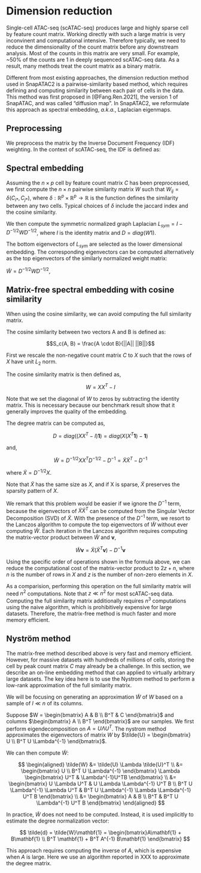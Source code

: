 Dimension reduction
===================

Single-cell ATAC-seq (scATAC-seq) produces large and highly sparse cell by feature count matrix.
Working directly with such a large matrix is very inconvinent and computational intensive.
Therefore typically, we need to reduce the dimensionality of the count matrix before
any downstream analysis. Most of the counts in this matrix are very small. For example,
~50% of the counts are 1 in deeply sequenced scATAC-seq data. As a result, 
many methods treat the count matrix as a binary matrix.

Different from most existing approaches, the dimension reduction method used in
SnapATAC2 is a pairwise-similarity based method, which requires defining and computing 
similarity between each pair of cells in the data.
This method was first proposed in [@Fang.Ren.2021], the version 1 of SnapATAC, and was called "diffusion map".
In SnapATAC2, we reformulate this approach as spectral embedding, *a.k.a.*, Laplacian eigenmaps.

Preprocessing
-------------

We preprocess the matrix by the Inverse Document Frequency (IDF) weighting.
In the context of scATAC-seq, the IDF is defined as:

Spectral embedding
------------------

Assuming the $n \times p$ cell by feature count matrix $C$ has been preprocessed,
we first compute the $n \times n$ pairwise similarity matrix $W$ such that $W_{ij} = \delta(C_{i*}, C_{j*})$,
where $\delta: \mathbb{R}^p \times \mathbb{R}^p \rightarrow \mathbb{R}$ is the
function defines the similarity between any two cells. Typical choices of $\delta$
include the jaccard index and the cosine similarity.

We then compute the symmetric normalized graph Laplacian
$L_{sym} = I - D^{-1/2} W D^{-1/2}$,
where $I$ is the identity matrix and $D = diag(W1)$.

The bottom eigenvectors of $L_{sym}$ are selected as the lower dimensional embedding.
The corresponding eigenvectors can be computed alternatively as the top eigenvectors of
the similarly normalized weight matrix:

$\tilde{W} = D^{-1/2} W D^{-1/2}$,

Matrix-free spectral embedding with cosine similarity
-----------------------------------------------------

When using the cosine similarity, we can avoid computing the full similarity matrix.

The cosine similarity between two vectors A and B is defined as:

$$S_c(A, B) = \frac{A \cdot B}{||A|| ||B||}$$

First we rescale the non-negative count matrix $C$ to $X$ such that the rows of $X$ have unit $L_2$ norm.

The cosine similarity matrix is then defined as,

$$W = XX^T - I$$

Note that we set the diagonal of $W$ to zeros by subtracting the identity matrix.
This is necessary because our benchmark result show that it generally improves the quality of the embedding.

The degree matrix can be computed as,

$$D = diag((X X^T - I) \mathbf{1}) = diag(X(X^T \mathbf{1}) - \mathbf{1})$$

and,

$$\tilde{W} = D^{-1/2} XX^T D^{-1/2} - D^{-1} = \tilde{X}\tilde{X}^T - D^{-1}$$

where $\tilde{X} = D^{-1/2} X$.

Note that $\tilde{X}$ has the same size as $X$,
and if X is sparse, $\tilde{X}$ preserves the sparsity pattern of $X$.

We remark that this problem would be easier if we ignore the $D^{-1}$ term,
because the eigenvectors of $\tilde{X}\tilde{X}^T$ can be computed from the Singular Vector Decomposition (SVD) of $\tilde{X}$.
With the presence of the $D^{-1}$ term, we resort to the Lanczos algorithm to compute the top eigenvectors of $\tilde{W}$ without ever computing $\tilde{W}$.
Each iteration in the Lanczos algorithm requires computing the matrix-vector product between $\tilde{W}$ and $\mathbf{v}$,

$$\tilde{W} \mathbf{v} = \tilde{X} (\tilde{X}^T \mathbf{v}) - D^{-1} \mathbf{v}$$

Using the specific order of operations shown in the formula above,
we can reduce the computational cost of the matrix-vector product to $2z + n$,
where $n$ is the number of rows in $X$ and $z$ is the number of non-zero elements in $X$.

As a comparision, performing this operation on the full similarity matrix will need $n^2$ computations.
Note that $z ≪ n^2$ for most scATAC-seq data.
Computing the full similarity matrix additionally requires $n^3$ computations using the naive algorithm,
which is prohibitively expensive for large datasets.
Therefore, the matrix-free method is much faster and more memory efficient.

Nyström method
--------------

The matrix-free method described above is very fast and memory efficient.
However, for massive datasets with hundreds of millions of cells, storing the cell by peak count matrix
$C$ may already be a challenge.
In this section, we describe an on-line embedding method that can applied to virtually arbitrary large datasets.
The key idea here is to use the Nystrom method to perform a low-rank approximation of the full
similarity matrix.

We will be focusing on generating an approximation $\tilde{W}$ of $W$ based on
a sample of $l ≪ n$ of its columns.

Suppose
$W = \begin{bmatrix} A & B \\ B^T & C \end{bmatrix}$
and columns $\begin{bmatrix} A \\ B^T \end{bmatrix}$ are our samples.
We first perform eigendecomposition on $A = U \Lambda U^T$.
The nystrom method approximates the eigenvectors of matrix $W$ by
$\tilde{U} = \begin{bmatrix} U \\ B^T U \Lambda^{-1} \end{bmatrix}$.

We can then compute $\tilde{W}$:

$$
\begin{aligned}
\tilde{W} &= \tilde{U} \Lambda \tilde{U}^T \\
          &= \begin{bmatrix} U \\ B^T U \Lambda^{-1} \end{bmatrix}
             \Lambda
             \begin{bmatrix} U^T & \Lambda^{-1}U^TB \end{bmatrix} \\
          &= \begin{bmatrix}
               U \Lambda U^T & U \Lambda \Lambda^{-1} U^T B \\
               B^T U \Lambda^{-1} \Lambda U^T & B^T U \Lambda^{-1} \Lambda \Lambda^{-1} U^T B
             \end{bmatrix} \\
          &= \begin{bmatrix} A & B \\ B^T & B^T U \Lambda^{-1} U^T B \end{bmatrix}
\end{aligned}
$$

In practice, $\tilde{W}$ does not need to be computed.
Instead, it is used implicitly to estimate the degree normalization vector:

$$
\tilde{d} = \tilde{W}\mathbf{1} = \begin{bmatrix}A\mathbf{1} + B\mathbf{1} \\ B^T \mathbf{1} + B^T A^{-1} B\mathbf{1}
\end{bmatrix}
$$

This approach requires computing the inverse of $A$, which is expensive when $A$ is large.
Here we use an algorithm reported in XXX to approximate the degree matrix.
